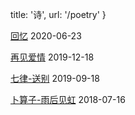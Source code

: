 
  title: '诗',
  url: '/poetry'
}


[回忆](/poetry/memory) <time>2020-06-23</time>

[再见爱情](/poetry/bye-love) <time>2019-12-18</time>

[七律-送别](/poetry/songbie) <time>2019-09-18</time>

[卜算子-雨后见虹](/poetry/busuanzi) <time>2018-07-16</time>
